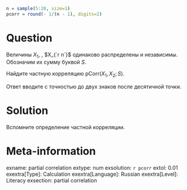 ```r
n = sample(5:20, size=1)
pcorr = round(- 1/(n - 1), digits=2)
```

Question
========

Величины $X_1$, \ldots, $X_{`r n`}$ одинаково распределены и независимы.
Обозначим их сумму буквой $S$. 

Найдите частную корреляцию $\mathrm{pCorr}(X_1, X_2; S)$.

Ответ вводите с точностью до двух знаков после десятичной точки.

Solution
========

Вспомните определение частной корреляции.

Meta-information
================
exname: partial correlation
extype: num
exsolution: `r pcorr`
extol: 0.01
exextra[Type]: Calculation
exextra[Language]: Russian
exextra[Level]: Literacy
exsection: partial correlation
